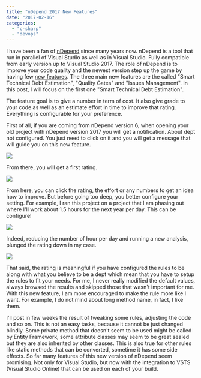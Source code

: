 ```yaml
---
title: "nDepend 2017 New Features"
date: "2017-02-16"
categories:
  - "c-sharp"
  - "devops"
---
```


I have been a fan of [nDepend](http://www.ndepend.com/) since many years now. nDepend is a tool that run in parallel of Visual Studio as well as in Visual Studio. Fully compatible from early version up to Visual Studio 2017. The role of nDepend is to improve your code quality and the newest version step up the game by having few [new features](http://www.ndepend.com/ndepend-v2017). The three main new features are the called "Smart Technical Debt Estimation", "Quality Gates" and "Issues Management". In this post, I will focus on the first one "Smart Technical Debt Estimation".

The feature goal is to give a number in term of cost. It also give grade to your code as well as an estimate effort in time to improve that rating. Everything is configurable for your preference.

First of all, if you are coming from nDepend version 6, when opening your old project with nDepend version 2017 you will get a notification. About dept not configured. You just need to click on it and you will get a message that will guide you on this new feature.

![](/images/blog/nDependTechnicalDebt-1024x708.png)

From there, you will get a first rating. 

![](/images/blog/nDependDebtRating.png)

From here, you can click the rating, the effort or any numbers to get an idea how to improve. But before going too deep, you better configure your setting. For example, I ran this project on a project that I am phasing out where I'll work about 1.5 hours for the next year per day. This can be configure!

![](/images/blog/ndependNumberWorkHour.png)

Indeed, reducing the number of hour per day and running a new analysis, plunged the rating down in my case. 

![](/images/blog/nDependDebtRating2.png)

That said, the rating is meaningful if you have configured the rules to be along with what you believe to be a dept which mean that you have to setup the rules to fit your needs. For me, I never really modified the default values, always browsed the results and skipped those that wasn't important for me. With this new feature, I am more encouraged to make the rule more like I want. For example, I do not mind about long method name, in fact, I like them.

I'll post in few weeks the result of tweaking some rules, adjusting the code and so on. This is not an easy tasks, because it cannot be just changed blindly. Some private method that doesn't seem to be used might be called by Entity Framework, some attribute classes may seem to be great sealed but they are also inherited by other classes. This is also true for other rules like static methods that can be converted, sometime it has some side effects. So far many features of this new version of nDepend seem promising. Not only for Visual Studio, but now with the integration to VSTS (Visual Studio Online) that can be used on each of your build.
